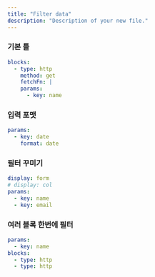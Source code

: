 ```yaml
---
title: "Filter data"
description: "Description of your new file."
---
```


### 기본 틀

```yaml
blocks:
  - type: http
    method: get
    fetchFn: |
    params:
      - key: name      
```

### 입력 포맷

```yaml
params:
  - key: date
    format: date
```

### 필터 꾸미기

```yaml
display: form
# display: col
params:
  - key: name
  - key: email
```

### 여러 블록 한번에 필터

```yaml
params:
  - key: name
blocks:
  - type: http
  - type: http
```
